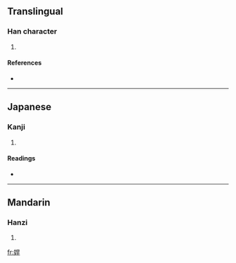 ==Translingual==

===Han character===
{{Han char|rn=38|rad=女|as=07|sn=10|four=|canj=女日一十 (VAMJ)}}

# {{defn|Han|sort=女07}}

====References====
* {{Han ref|kx=0263.130|dkj=06334|dj=0529.300|hdz=21051.040|uh=5A28|ud=23080}}

----

==Japanese==

===Kanji===
{{ja-kanji|grade=|rs=女07}}

# {{defn|Japanese|sort=女07}}

====Readings====
* {{ja-readings|on=[[ばん]] (ban), [[まん]] (man), [[かん]] (kan), [[げん]] (gen)|kun=[[ごうまん]] (gouman)}}

----

==Mandarin==

===Hanzi===
{{cmn-hanzi|pin=[[hàn]] ([[han4]])|wg=han<sup>4</sup>}}

# {{defn|Mandarin|sort=女07}}

[[fr:娨]]